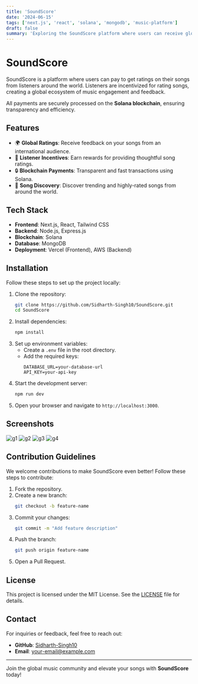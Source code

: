 ```yaml
---
title: 'SoundScore'
date: '2024-06-15'
tags: ['next.js', 'react', 'solana', 'mongodb', 'music-platform']
draft: false
summary: 'Exploring the SoundScore platform where users can receive global ratings on their music, with listener incentives powered by Solana blockchain for transparent and efficient payments.'
---
```

# SoundScore
SoundScore is a platform where users can pay to get ratings on their songs from listeners around the world. Listeners are incentivized for rating songs, creating a global ecosystem of music engagement and feedback.

All payments are securely processed on the **Solana blockchain**, ensuring transparency and efficiency.

## Features
- 🌍 **Global Ratings**: Receive feedback on your songs from an international audience.
- 💸 **Listener Incentives**: Earn rewards for providing thoughtful song ratings.
- 🔒 **Blockchain Payments**: Transparent and fast transactions using Solana.
- 🔎 **Song Discovery**: Discover trending and highly-rated songs from around the world.

## Tech Stack
- **Frontend**: Next.js, React, Tailwind CSS
- **Backend**: Node.js, Express.js
- **Blockchain**: Solana
- **Database**: MongoDB
- **Deployment**: Vercel (Frontend), AWS (Backend)

## Installation

Follow these steps to set up the project locally:

1. Clone the repository:
   ```bash
   git clone https://github.com/Sidharth-Singh10/SoundScore.git
   cd SoundScore
   ```
2. Install dependencies:
   ```bash
   npm install
   ```
3. Set up environment variables:
   - Create a `.env` file in the root directory.
   - Add the required keys:
     ```env
     DATABASE_URL=your-database-url
     API_KEY=your-api-key
     ```
4. Start the development server:
   ```bash
   npm run dev
   ```
5. Open your browser and navigate to `http://localhost:3000`.

## Screenshots

![g1](https://github.com/user-attachments/assets/dfa38de8-fbce-4f28-a323-a93d130036da)
![g2](https://github.com/user-attachments/assets/129477cf-29bc-4b63-b130-c4ea2706171b)
![g3](https://github.com/user-attachments/assets/73573af8-3141-453f-9618-aa86adb169a6)
![g4](https://github.com/user-attachments/assets/a40a9f35-c709-4875-8639-f7f9cdf3371c)

## Contribution Guidelines

We welcome contributions to make SoundScore even better! Follow these steps to contribute:

1. Fork the repository.
2. Create a new branch:
   ```bash
   git checkout -b feature-name
   ```
3. Commit your changes:
   ```bash
   git commit -m "Add feature description"
   ```
4. Push the branch:
   ```bash
   git push origin feature-name
   ```
5. Open a Pull Request.

## License

This project is licensed under the MIT License. See the [LICENSE](LICENSE) file for details.

## Contact

For inquiries or feedback, feel free to reach out:

- **GitHub**: [Sidharth-Singh10](https://github.com/Sidharth-Singh10)
- **Email**: [your-email@example.com](mailto:your-email@example.com)

---

Join the global music community and elevate your songs with **SoundScore** today!

